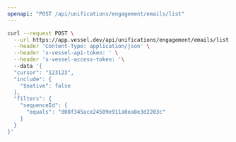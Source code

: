 ```yaml
---
openapi: "POST /api/unifications/engagement/emails/list"
---
```


<RequestExample>

```bash Request
curl --request POST \
  --url https://app.vessel.dev/api/unifications/engagement/emails/list \
  --header 'Content-Type: application/json' \
  --header 'x-vessel-api-token: ' \
  --header 'x-vessel-access-token: '\ 
  --data '{
  "cursor": "123123",
  "include": {
    "$native": false
  },
  "filters": {
    "sequenceId": {
      "equals": "d08f345ace24509e911a0ea8e3d2203c"
    }
  }
}'
```

</RequestExample>


      